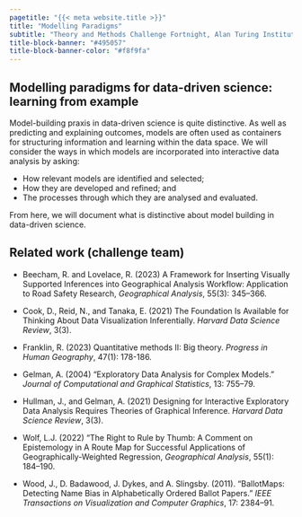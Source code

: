 ```yaml
---
pagetitle: "{{< meta website.title >}}"
title: "Modelling Paradigms"
subtitle: "Theory and Methods Challenge Fortnight, Alan Turing Institute" 
title-block-banner: "#495057"
title-block-banner-color: "#f8f9fa"
---
```


## Modelling paradigms for data-driven science: learning from example

Model-building praxis in data-driven science is quite distinctive. As well as predicting and explaining outcomes, models are often used as containers for structuring information and learning within the data space.  We will consider the ways in which models are incorporated into interactive data analysis by asking:

* How relevant models are identified and selected; 
* How they are developed and refined; and 
* The processes through which they are analysed and evaluated. 

From here, we will document what is distinctive about model building in data-driven science.

## Related work (challenge team)

* Beecham, R. and Lovelace, R. (2023) A Framework for Inserting Visually Supported Inferences into Geographical Analysis Workflow: Application to Road Safety Research, *Geographical Analysis*, 55(3): 345--366.

* Cook, D., Reid, N., and Tanaka, E. (2021) The Foundation Is Available for Thinking About Data Visualization Inferentially. *Harvard Data Science Review*, 3(3).

* Franklin, R. (2023) Quantitative methods II: Big theory. *Progress in Human Geography*, 47(1): 178-186.

* Gelman, A. (2004) “Exploratory Data Analysis for Complex Models.” *Journal of Computational and Graphical Statistics*, 13: 755--79.

* Hullman, J., and Gelman, A. (2021) Designing for Interactive Exploratory Data Analysis Requires Theories of Graphical Inference. *Harvard Data Science Review*, 3(3).

* Wolf, L.J. (2022) “The Right to Rule by Thumb: A Comment on Epistemology in A Route Map for Successful Applications of Geographically-Weighted Regression, *Geographical Analysis*, 55(1): 184--190.

* Wood, J., D. Badawood, J. Dykes, and A. Slingsby. (2011). “BallotMaps: Detecting Name Bias in Alphabetically Ordered Ballot Papers.” *IEEE Transactions on Visualization and Computer Graphics*, 17: 2384–91.